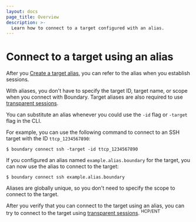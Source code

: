 ```yaml
---
layout: docs
page_title: Overview
description: >-
  Learn how to connect to a target configured with an alias.
---
```


# Connect to a target using an alias

After you [Create a target alias](/boundary/docs/targets/configuration/create-target-alias), you can refer to the alias when you establish sessions.

With aliases, you don't have to specify the target ID, target name, or scope when you connect with Boundary. Target aliases are also required to use [transparent sessions](/boundary/docs/concepts/transparent-sessions).

You can substitute an alias whenever you could use the `-id` flag or `-target` flag in the CLI.

For example, you can use the following command to connect to an SSH target with the ID `ttcp_1234567890`:

```shell-session
$ boundary connect ssh -target -id ttcp_1234567890
```

If you configured an alias named `example.alias.boundary` for the target, you can now use the alias to connect to the target:

```shell-session
$ boundary connect ssh example.alias.boundary
```

Aliases are globally unique, so you don't need to specify the scope to connect to the target.

After you verify that you can connect to the target using an alias, you can try to connect to the target using [transparent sessions](/boundary/docs/targets/configuration/configure-transparent-sessions). <sup>HCP/ENT</sup>